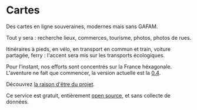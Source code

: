 # Cartes

Des cartes en ligne souveraines, modernes mais sans GAFAM.

Tout y sera : recherche lieux, commerces, tourisme, photos, photos de rues.

Itinéraires à pieds, en vélo, en transport en commun et train, voiture partagée, ferry : l'accent sera mis sur les transports écologiques.

Pour l'instant, nos efforts sont concentrés sur la France héxagonale. L'aventure ne fait que commencer, la version actuelle est la [0.4](/blog/voyage-v0.4).

Découvrez [la raison d'être du projet](/blog/un-beau-voyage).

Ce service est gratuit, entièrement [open source](https://github.com/laem/futureco), et sans collecte de données.
